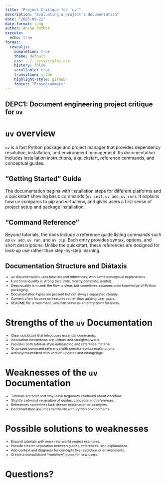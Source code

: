 ```yaml
---
title: "Project Critique for `uv`"
description: "Evaluating a project's documentation"
date: "2025-09-22"
date-format: long
author: Anshu Pathak
execute:
  echo: true
format:
  revealjs:
    completion: true
    theme: default
    css: ../../css/styles.css
    history: false
    scrollable: true
    transition: slide
    highlight-style: github
    footer: "Prosegrammers"
---
```


## DEPC1: Document engineering project critique for `uv`

# `uv` overview
`uv` is a fast Python package and project manager that provides dependency resolution, installation, and environment management. Its documentation includes installation instructions, a quickstart, reference commands, and conceptual guides.

## "Getting Started" Guide
The documentation begins with installation steps for different platforms and a quickstart showing basic commands (`uv init`, `uv add`, `uv run`). It explains how uv compares to pip and virtualenv, and gives users a first sense of project setup and package installation.

## "Command Reference"
Beyond tutorials, the docs include a reference guide listing commands such as `uv add`, `uv run`, and `uv pip`. Each entry provides syntax, options, and short descriptions. Unlike the quickstart, these references are designed for look-up use rather than step-by-step learning.

## Documentation Structure and Diátaxis

::: {.incremental .fade-right style="margin-top: -0.2em; font-size: 0.775em;"}

 - uv documentation uses tutorials and references, with some conceptual explanations.  
 - Functional quality is strong (accurate, mostly complete, useful).  
 - Deep quality is mixed: the flow is clear, but sometimes assumes prior knowledge of Python packaging.  
 - Documentation types are present but not always separated cleanly.  
 - Content often focuses on features rather than guiding user goals.
 - README file is well made, and can serve as an entry point for users. 

:::

# Strengths of the `uv` Documentation

::: {.incremental .fade-right style="margin-top: -0.2em; font-size: 0.775em;"}

 - Clear quickstart that introduces essential commands.  
 - Installation instructions are upfront and straightforward.  
 - Provides both tutorial-style onboarding and reference material.  
 - Organized command reference with concise syntax explanations.  
 - Actively maintained with version updates and changelogs.  

:::

# Weaknesses of the `uv` Documentation

::: {.incremental .fade-right style="margin-top: -0.2em; font-size: 0.775em;"}

 - Tutorials are brief and may leave beginners confused about workflow.
 - Slightly awkward seperation of guides, concepts and references.   
 - References sometimes lack deeper explanation or examples. 
 - Documentation assumes familiarity with Python environments.  

:::

# Possible solutions to weaknesses
::: {.incremental .fade-right style="margin-top: -0.2em; font-size: 0.775em;"}

 - Expand tutorials with more real-world project examples.  
 - Provide clearer separation between guides, references, and explanations.  
 - Add context and diagrams for concepts like resolution or environments.  
 - Create a consolidated “workflow” guide for new users.  

:::

# Questions?